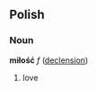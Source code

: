 ==Polish==
===Noun===
'''miłość''' ''f'' ([[Wiktionary Appendix:Polish feminine ść noun declension|declension]])
# love